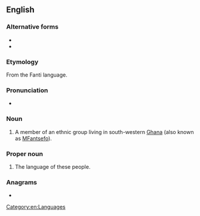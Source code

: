 {{also|fanti|fántǐ}}
==English==
{{wikipedia}}

===Alternative forms===
* {{l|en|Fantee}}
* {{l|en|Fante}}

===Etymology===
From the Fanti language.

===Pronunciation===
* {{IPA|/ˈfænti/|lang=en}}

===Noun===
{{en-noun}}

# A member of an ethnic group living in south-western [[Ghana]] (also known as [[MFantsefo]]).

===Proper noun===
{{en-proper noun}}

# The language of these people.

===Anagrams===
* {{anagrams|en|a=afint|faint|fitna}}

[[Category:en:Languages]]